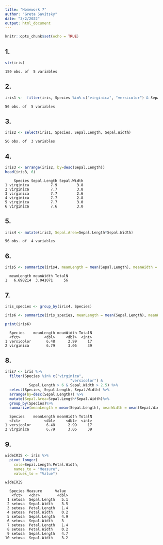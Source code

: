```yaml
---
title: "Homework 7"
author: "Greta Savitsky"
date: "3/2/2022"
output: html_document
---
```


```r
knitr::opts_chunk$set(echo = TRUE)
```


## 1.
```r
str(iris)
```
```
150 obs. of  5 variables
```

## 2.
```r
iris1 <-  filter(iris, Species %in% c("virginica", "versicolor") & Sepal.Length > 6 & Sepal.Width > 2.5)
```
```
56 obs. of  5 variables
```

## 3.
```r
iris2 <- select(iris1, Species, Sepal.Length, Sepal.Width)
```
```
56 obs. of  3 variables
```

## 4.
```r
iris3 <- arrange(iris2, by=desc(Sepal.Length))
head(iris3, 6)
```
```
    Species Sepal.Length Sepal.Width
1 virginica          7.9         3.8
2 virginica          7.7         3.8
3 virginica          7.7         2.6
4 virginica          7.7         2.8
5 virginica          7.7         3.0
6 virginica          7.6         3.0
```

## 5.
```r
iris4 <- mutate(iris3, Sepal.Area=Sepal.Length*Sepal.Width)
```
```
56 obs. of  4 variables
```

## 6.
```r
iris5 <- summarize(iris4, meanLength = mean(Sepal.Length), meanWidth = mean(Sepal.Width), TotalN = n())
```
```
  meanLength meanWidth TotalN
1   6.698214  3.041071     56
```

## 7.
```r
iris_species <- group_by(iris4, Species)

iris6 <- summarize(iris_species, meanLength = mean(Sepal.Length), meanWidth = mean(Sepal.Width), TotalN = n())

print(iris6)
```
```
  Species    meanLength meanWidth TotalN
  <fct>           <dbl>     <dbl>  <int>
1 versicolor       6.48      2.99     17
2 virginica        6.79      3.06     39
```

## 8.
```r
iris7 <- iris %>%
  filter(Species %in% c("virginica", 
                              "versicolor") & 
           Sepal.Length > 6 & Sepal.Width > 2.5) %>%
  select(Species, Sepal.Length, Sepal.Width) %>%
  arrange(by=desc(Sepal.Length)) %>%
  mutate(Sepal.Area=Sepal.Length*Sepal.Width)%>%
  group_by(Species)%>%
  summarize(meanLength = mean(Sepal.Length), meanWidth = mean(Sepal.Width), TotalN = n())
```
```
  Species    meanLength meanWidth TotalN
  <fct>           <dbl>     <dbl>  <int>
1 versicolor       6.48      2.99     17
2 virginica        6.79      3.06     39
```
## 9.
```r
wideIRIS <- iris %>% 
  pivot_longer(
    cols=Sepal.Length:Petal.Width,
    names_to = "Measure",
    values_to = "Value")

wideIRIS
```
```
  Species Measure      Value
   <fct>   <chr>        <dbl>
 1 setosa  Sepal.Length   5.1
 2 setosa  Sepal.Width    3.5
 3 setosa  Petal.Length   1.4
 4 setosa  Petal.Width    0.2
 5 setosa  Sepal.Length   4.9
 6 setosa  Sepal.Width    3  
 7 setosa  Petal.Length   1.4
 8 setosa  Petal.Width    0.2
 9 setosa  Sepal.Length   4.7
10 setosa  Sepal.Width    3.2
```
